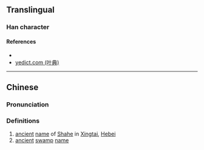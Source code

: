 {{character info/new}}
==Translingual==

===Han character===
{{Han char|rn=85|rad=水|as=09|sn=12|four=36127|canj=EWLB|ids=⿰氵禺}}

====References====
* {{Han ref|kx=0637.230|dkj=17852|hdz=31675.030|uh=6E61|ud=28257|bh=DA42|bd=55874}}
* [http://yedict.com/htm/6E/6E61.htm yedict.com (叶典)]

----

==Chinese==
{{zh-forms}}

===Pronunciation===
{{zh-pron
|m=yú
|c=jyu4
|mc=y
|oc=y
|ma=
|cat=pn
}}

===Definitions===
{{zh-hanzi}}

# [[ancient]] [[name]] of [[w:Shahe, Hebei|Shahe]] in [[w:Xingtai|Xingtai]], [[Hebei]]
# [[ancient]] [[swamp]] [[name]]